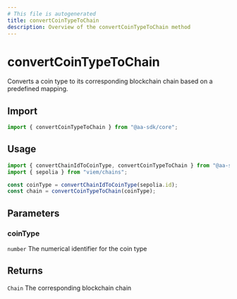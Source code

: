 ```yaml
---
# This file is autogenerated
title: convertCoinTypeToChain
description: Overview of the convertCoinTypeToChain method
---
```


# convertCoinTypeToChain

Converts a coin type to its corresponding blockchain chain based on a predefined mapping.

## Import

```ts
import { convertCoinTypeToChain } from "@aa-sdk/core";
```

## Usage

```ts
import { convertChainIdToCoinType, convertCoinTypeToChain } from "@aa-sdk/core";
import { sepolia } from "viem/chains";

const coinType = convertChainIdToCoinType(sepolia.id);
const chain = convertCoinTypeToChain(coinType);
```

## Parameters

### coinType

`number`
The numerical identifier for the coin type

## Returns

`Chain`
The corresponding blockchain chain
